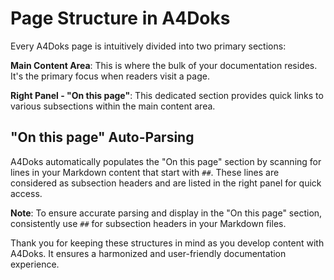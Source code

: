 # Page Structure in A4Doks

Every A4Doks page is intuitively divided into two primary sections:

**Main Content Area**: This is where the bulk of your documentation resides. It's the primary focus when readers visit a page.

**Right Panel - "On this page"**: This dedicated section provides quick links to various subsections within the main content area.

## "On this page" Auto-Parsing

A4Doks automatically populates the "On this page" section by scanning for lines in your Markdown content that start with `##`. These lines are considered as subsection headers and are listed in the right panel for quick access.

**Note**: To ensure accurate parsing and display in the "On this page" section, consistently use `##` for subsection headers in your Markdown files.

Thank you for keeping these structures in mind as you develop content with A4Doks. It ensures a harmonized and user-friendly documentation experience.
